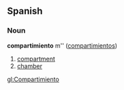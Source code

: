 ==Spanish==
===Noun===
'''compartimiento''' m'' ([[compartimientos]])

# [[compartment]]
# [[chamber]]

[[gl:Compartimiento]]